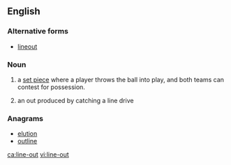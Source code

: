 {{also|lineout|line-out|line out}}
==English==
{{wikipedia}}

===Alternative forms===
* [[lineout]]

===Noun===
{{en-noun|head=[[line]]-[[out]]}}

# {{label|en|rugby}} a [[set piece]] where a player throws the ball into play, and both teams can contest for possession.
# {{label|en|baseball}} an out produced by catching a line drive

===Anagrams===
* [[elution#English|elution]]
* [[outline#English|outline]]

[[ca:line-out]]
[[vi:line-out]]